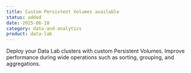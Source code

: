 ```yaml
---
title: Custom Persistent Volumes available
status: added
date: 2025-06-18
category: data-and-analytics
product: data-lab
---
```


Deploy your Data Lab clusters with custom Persistent Volumes. Improve performance during wide operations such as sorting, grouping, and aggregations.

